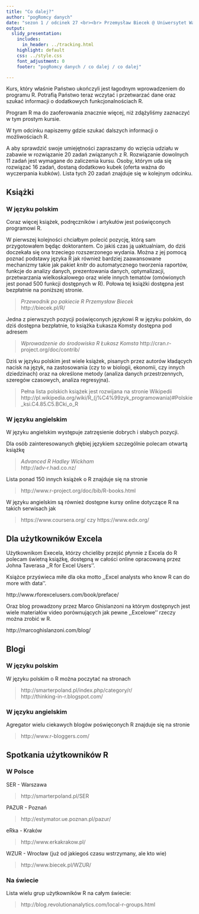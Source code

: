 ```yaml
---
title: "Co dalej?"
author: "pogRomcy danych"
date: "sezon 1 / odcinek 27 <br><br> Przemysław Biecek @ Uniwersytet Warszawski<br><br><br>Naciśnij `A` by zamienić slajdy na ciągły tekst. <br> Naciśnij `T` by wyświetlić spis treści."
output:
  slidy_presentation:
    includes:
      in_header: ../tracking.html
    highlight: default
    css: ../style.css
    font_adjustment: 0
    footer: "pogRomcy danych / co dalej / co dalej"

---
```


Kurs, który właśnie Państwo ukończyli jest łagodnym wprowadzeniem do programu R. 
Potrafią Państwo teraz wczytać i przetwarzać dane oraz szukać informacji o dodatkowych funkcjonalnościach R.

Program R ma do zaoferowania znacznie więcej, niż zdążyliśmy zaznaczyć w tym prostym kursie.

W tym odcinku napiszemy gdzie szukać dalszych informacji o możliwościach R.

A aby sprawdzić swoje umiejętności zapraszamy do wzięcia udziału w zabawie w rozwiązanie 20 zadań związanych z R.
Rozwiązanie dowolnych 11 zadań jest wymagane do zaliczenia kursu. Osoby, którym uda się rozwiązać 16 zadań, dostaną dodatkowo kubek (oferta ważna do wyczerpania kubków). 
Lista tych 20 zadań znajduje się w kolejnym odcinku.


## Książki

### W języku polskim

Coraz więcej książek, podręczników i artykułów jest poświęconych programowi R.

W pierwszej kolejności chciałbym polecić pozycję, którą sam przygotowałem będąc doktorantem. 
Co jakiś czas ją uaktualniam, do dziś doczekała się ona trzeciego rozszerzonego wydania. 
Można z jej pomocą poznać podstawy języka R jak również bardziej zaawansowane mechanizmy takie jak pakiet *knitr* do automatycznego tworzenia raportów, funkcje do analizy danych, prezentowania danych, optymalizacji, przetwarzania wielkoskalowego oraz wiele innych tematów (omówionych jest ponad 500 funkcji dostępnych w R). Połowa tej książki dostępna jest bezpłatnie na poniższej stronie.

> *Przewodnik po pakiecie R* *Przemysław Biecek*   
> http://biecek.pl/R/

Jedna z pierwszych pozycji poświęconych językowi R w języku polskim, do dziś dostępna bezpłatnie, to książka Łukasza Komsty dostępna pod adresem

> *Wprowadzenie do środowiska R* *Łukasz Komsta* 
> http://cran.r-project.org/doc/contrib/

Dziś w języku polskim jest wiele książek, pisanych przez autorów kładących nacisk na język, na zastosowania (czy to w biologii, ekonomii, czy innych dziedzinach) oraz na określone metody (analiza danych przestrzennych, szeregów czasowych, analiza regresyjna).

> Pełna lista polskich książek jest rozwijana na stronie Wikipedii   
> http://pl.wikipedia.org/wiki/R_(j%C4%99zyk_programowania)#Polskie_ksi.C4.85.C5.BCki_o_R

### W języku angielskim 

W języku angielskim występuje zatrzęsienie dobrych i słabych pozycji.

Dla osób zainteresowanych głębiej językiem szczególnie polecam otwartą książkę   

> *Advanced R* *Hadley Wickham*   
> http://adv-r.had.co.nz/   

Lista ponad 150 innych książek o R znajduje się na stronie   

> http://www.r-project.org/doc/bib/R-books.html

W języku angielskim są również dostępne kursy online dotyczące R na takich serwisach jak   

> https://www.coursera.org/ czy https://www.edx.org/

## Dla użytkowników Excela

Użytkownikom Execela, którzy chcieliby przejść płynnie z Excela do R polecam świetną książkę,
dostępną w całości online opracowaną przez Johna Taverasa ,,R for Excel Users''.

Książce przyświeca miłe dla oka motto ,,Excel analysts who know R can do more with data''.

http://www.rforexcelusers.com/book/preface/


Oraz blog prowadzony przez Marco Ghislanzoni na którym dostępnych jest wiele materiałów video porównujących jak pewne ,,Excelowe'' rzeczy można zrobić w R.

http://marcoghislanzoni.com/blog/



## Blogi

### W języku polskim
W języku polskim o R można poczytać na stronach 

> http://smarterpoland.pl/index.php/category/r/  
> http://thinking-in-r.blogspot.com/  

### W języku angielskim
Agregator wielu ciekawych blogów poświęconych R znajduje się na stronie  

> http://www.r-bloggers.com/

## Spotkania użytkowników R

### W Polsce 

SER - Warszawa  

> http://smarterpoland.pl/SER

PAZUR - Poznań  

> http://estymator.ue.poznan.pl/pazur/

eRka - Kraków  

> http://www.erkakrakow.pl/

WZUR - Wrocław (już od jakiegoś czasu wstrzymany, ale kto wie)  

> http://www.biecek.pl/WZUR/

### Na świecie

Lista wielu grup użytkowników R na całym świecie:   

> http://blog.revolutionanalytics.com/local-r-groups.html


